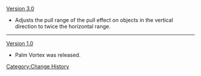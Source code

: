 [[Version 3.0]]
* Adjusts the pull range of the pull effect on objects in the vertical direction to twice the horizontal range.
----
[[Version 1.0]]
* Palm Vortex was released.
<noinclude>[[Category:Change History]]</noinclude>
